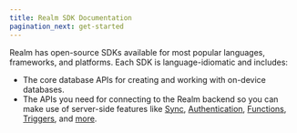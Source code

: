 ```yaml
---
title: Realm SDK Documentation
pagination_next: get-started
---
```



Realm has open-source SDKs available for most popular languages, frameworks, and platforms. Each SDK is language-idiomatic and includes:

- The core database APIs for creating and working with on-device databases.
- The APIs you need for connecting to the Realm backend so you can make
  use of server-side features like [Sync](https://docs.mongodb.com/realm/sync/learn/overview/#std-label-sync),
  [Authentication](https://docs.mongodb.com/realm/authentication/#std-label-users-and-authentication),
  [Functions](https://docs.mongodb.com/realm/functions/#std-label-functions),
  [Triggers](https://docs.mongodb.com/realm/triggers/overview/#std-label-trigger-types),
  and [more](https://docs.mongodb.com/realm/cloud/).

<DocCardList items={useCurrentSidebarCategory().items} />

<HomepageSdkCards />
